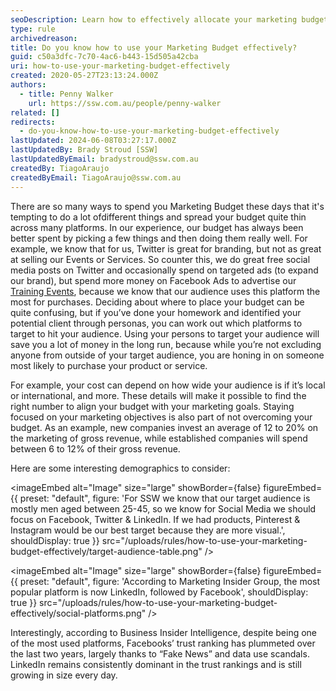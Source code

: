 ```yaml
---
seoDescription: Learn how to effectively allocate your marketing budget by targeting the right platforms and staying focused on your objectives.
type: rule
archivedreason:
title: Do you know how to use your Marketing Budget effectively?
guid: c50a3dfc-7c70-4ac6-b443-15d505a42cba
uri: how-to-use-your-marketing-budget-effectively
created: 2020-05-27T23:13:24.000Z
authors:
  - title: Penny Walker
    url: https://ssw.com.au/people/penny-walker
related: []
redirects:
  - do-you-know-how-to-use-your-marketing-budget-effectively
lastUpdated: 2024-06-08T03:27:17.000Z
lastUpdatedBy: Brady Stroud [SSW]
lastUpdatedByEmail: bradystroud@ssw.com.au
createdBy: TiagoAraujo
createdByEmail: TiagoAraujo@ssw.com.au
---
```


There are so many ways to spend you Marketing Budget these days that it's tempting to do a lot ofdifferent things and spread your budget quite thin across many platforms. In our experience, our budget has always been better spent by picking a few things and then doing them really well. For example, we know that for us, Twitter is great for branding, but not as great at selling our Events or Services. So counter this, we do great free social media posts on Twitter and occasionally spend on targeted ads (to expand our brand), but spend more money on Facebook Ads to advertise our [Training Events](https://www.ssw.com.au/ssw/Events/Training/NET-Core-Superpowers-Tour.aspx), because we know that our audience uses this platform the most for purchases.
Deciding about where to place your budget can be quite confusing, but if you’ve done your homework and identified your potential client through personas, you can work out which platforms to target to hit your audience.
Using your persons to target your audience will save you a lot of money in the long run, because while you’re not excluding anyone from outside of your target audience, you are honing in on someone most likely to purchase your product or service.

For example, your cost can depend on how wide your audience is if it’s local or international, and more. These details will make it possible to find the right number to align your budget with your marketing goals. Staying focused on your marketing objectives is also part of not overcoming your budget. As an example, new companies invest an average of 12 to 20% on the marketing of gross revenue, while established companies will spend between 6 to 12% of their gross revenue.

Here are some interesting demographics to consider:


<imageEmbed
  alt="Image"
  size="large"
  showBorder={false}
  figureEmbed={{
    preset: "default",
    figure: 'For SSW we know that our target audience is mostly men aged between 25-45, so we know for Social Media we should focus on Facebook, Twitter & LinkedIn. If we had products, Pinterest & Instagram would be our best target because they are more visual.',
    shouldDisplay: true
  }}
  src="/uploads/rules/how-to-use-your-marketing-budget-effectively/target-audience-table.png"
/>


<imageEmbed
  alt="Image"
  size="large"
  showBorder={false}
  figureEmbed={{
    preset: "default",
    figure: 'According to Marketing Insider Group, the most popular platform is now LinkedIn, followed by Facebook',
    shouldDisplay: true
  }}
  src="/uploads/rules/how-to-use-your-marketing-budget-effectively/social-platforms.png"
/>

Interestingly, according to Business Insider Intelligence, despite being one of the most used platforms, Facebooks’ trust ranking has plummeted over the last two years, largely thanks to “Fake News” and data use scandals. LinkedIn remains consistently dominant in the trust rankings and is still growing in size every day.
